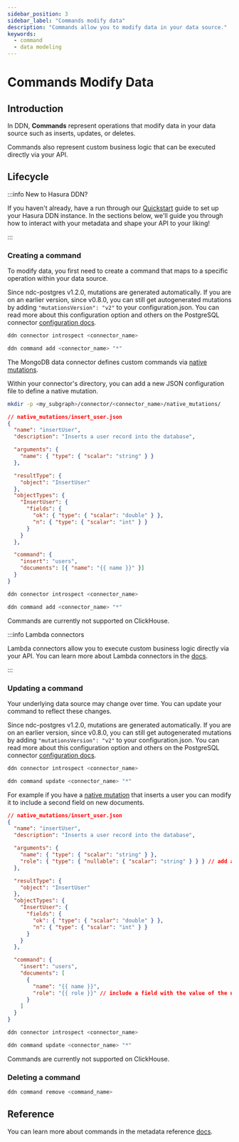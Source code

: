 ```yaml
---
sidebar_position: 3
sidebar_label: "Commands modify data"
description: "Commands allow you to modify data in your data source."
keywords:
  - command
  - data modeling
---
```



# Commands Modify Data

## Introduction

In DDN, **Commands** represent operations that modify data in your data source such as inserts, updates, or deletes.

Commands also represent custom business logic that can be executed directly via your API.

## Lifecycle

:::info New to Hasura DDN?

If you haven't already, have a run through our [Quickstart](/getting-started/quickstart.mdx) guide to set up your Hasura
DDN instance. In the sections below, we'll guide you through how to interact with your metadata and shape your API to
your liking!

:::

### Creating a command

To modify data, you first need to create a command that maps to a specific operation within your data source.

<Tabs groupId="source-preference" className="api-tabs">
  <TabItem value="PostgreSQL" label="PostgreSQL">

Since ndc-postgres v1.2.0, mutations are generated automatically. If you are on an earlier version, since v0.8.0, you
can still get autogenerated mutations by adding `"mutationsVersion": "v2"` to your configuration.json. You can read more
about this configuration option and others on the PostgreSQL connector
[configuration docs](/connectors/postgresql/configuration-reference/version-5.mdx).

```bash title="Use the DDN CLI to introspect your MongoDB instance:"
ddn connector introspect <connector_name>
```

```sh title="Then, update your commands:"
ddn command add <connector_name> "*"
```

  </TabItem>
  <TabItem value="MongoDB" label="MongoDB">

The MongoDB data connector defines custom commands via
[native mutations](/connectors/mongodb/native-operations/native-mutations.mdx).

Within your connector's directory, you can add a new JSON configuration file to define a native mutation.

```sh title="Create a new directory to store your native mutations:"
mkdir -p <my_subgraph>/connector/<connector_name>/native_mutations/
```

```json title="Create a new file in your connector's directory:"
// native_mutations/insert_user.json
{
  "name": "insertUser",
  "description": "Inserts a user record into the database",

  "arguments": {
    "name": { "type": { "scalar": "string" } }
  },

  "resultType": {
    "object": "InsertUser"
  },
  "objectTypes": {
    "InsertUser": {
      "fields": {
        "ok": { "type": { "scalar": "double" } },
        "n": { "type": { "scalar": "int" } }
      }
    }
  },

  "command": {
    "insert": "users",
    "documents": [{ "name": "{{ name }}" }]
  }
}
```

```bash title="Use the DDN CLI to introspect your MongoDB instance:"
ddn connector introspect <connector_name>
```

```sh title="Then, update your commands:"
ddn command add <connector_name> "*"
```

  </TabItem>
  <TabItem value="ClickHouse" label="ClickHouse">
Commands are currently not supported on ClickHouse.
  </TabItem>
</Tabs>

:::info Lambda connectors

Lambda connectors allow you to execute custom business logic directly via your API. You can learn more about Lambda
connectors in the [docs](/business-logic/overview.mdx).

:::

### Updating a command

Your underlying data source may change over time. You can update your command to reflect these changes.

<Tabs groupId="source-preference" className="api-tabs">
  <TabItem value="PostgreSQL" label="PostgreSQL">

Since ndc-postgres v1.2.0, mutations are generated automatically. If you are on an earlier version, since v0.8.0, you
can still get autogenerated mutations by adding `"mutationsVersion": "v2"` to your configuration.json. You can read more
about this configuration option and others on the PostgreSQL connector
[configuration docs](/connectors/postgresql/configuration-reference/version-5.mdx).

```bash title="Use the DDN CLI to introspect your MongoDB instance:"
ddn connector introspect <connector_name>
```

```sh title="Then, update your commands:"
ddn command update <connector_name> "*"
```

  </TabItem>
  <TabItem value="MongoDB" label="MongoDB">

For example if you have a [native mutation](/connectors/mongodb/native-operations/native-mutations.mdx) that inserts a
user you can modify it to include a second field on new documents.

```json title="Edit the existing native mutation in your connector's directory:"
// native_mutations/insert_user.json
{
  "name": "insertUser",
  "description": "Inserts a user record into the database",

  "arguments": {
    "name": { "type": { "scalar": "string" } },
    "role": { "type": { "nullable": { "scalar": "string" } } } // add an argument
  },

  "resultType": {
    "object": "InsertUser"
  },
  "objectTypes": {
    "InsertUser": {
      "fields": {
        "ok": { "type": { "scalar": "double" } },
        "n": { "type": { "scalar": "int" } }
      }
    }
  },

  "command": {
    "insert": "users",
    "documents": [
      {
        "name": "{{ name }}",
        "role": "{{ role }}" // include a field with the value of the new argument
      }
    ]
  }
}
```

```bash title="Use the DDN CLI to introspect your MongoDB instance:"
ddn connector introspect <connector_name>
```

```sh title="Then, update your commands:"
ddn command update <connector_name> "*"
```

  </TabItem>
  <TabItem value="ClickHouse" label="ClickHouse">
Commands are currently not supported on ClickHouse.
  </TabItem>
</Tabs>

### Deleting a command

```bash title="If you no longer need a command, you can delete it:"
ddn command remove <command_name>
```

## Reference

You can learn more about commands in the metadata reference [docs](/supergraph-modeling/commands.mdx).
